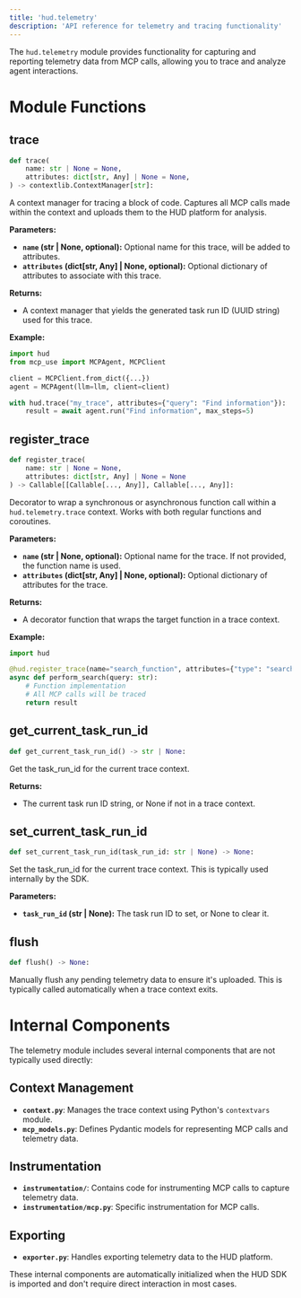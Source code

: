 ```yaml
---
title: 'hud.telemetry'
description: 'API reference for telemetry and tracing functionality'
---
```


The `hud.telemetry` module provides functionality for capturing and reporting telemetry data from MCP calls, allowing you to trace and analyze agent interactions.

# Module Functions

## trace

```python
def trace(
    name: str | None = None,
    attributes: dict[str, Any] | None = None,
) -> contextlib.ContextManager[str]:
```

A context manager for tracing a block of code. Captures all MCP calls made within the context and uploads them to the HUD platform for analysis.

**Parameters:**

- **`name` (str | None, optional):** Optional name for this trace, will be added to attributes.
- **`attributes` (dict[str, Any] | None, optional):** Optional dictionary of attributes to associate with this trace.

**Returns:**

- A context manager that yields the generated task run ID (UUID string) used for this trace.

**Example:**

```python
import hud
from mcp_use import MCPAgent, MCPClient

client = MCPClient.from_dict({...})
agent = MCPAgent(llm=llm, client=client)

with hud.trace("my_trace", attributes={"query": "Find information"}):
    result = await agent.run("Find information", max_steps=5)
```

## register_trace

```python
def register_trace(
    name: str | None = None,
    attributes: dict[str, Any] | None = None
) -> Callable[[Callable[..., Any]], Callable[..., Any]]:
```

Decorator to wrap a synchronous or asynchronous function call within a `hud.telemetry.trace` context. Works with both regular functions and coroutines.

**Parameters:**

- **`name` (str | None, optional):** Optional name for the trace. If not provided, the function name is used.
- **`attributes` (dict[str, Any] | None, optional):** Optional dictionary of attributes for the trace.

**Returns:**

- A decorator function that wraps the target function in a trace context.

**Example:**

```python
import hud

@hud.register_trace(name="search_function", attributes={"type": "search"})
async def perform_search(query: str):
    # Function implementation
    # All MCP calls will be traced
    return result
```

## get_current_task_run_id

```python
def get_current_task_run_id() -> str | None:
```

Get the task_run_id for the current trace context.

**Returns:**

- The current task run ID string, or None if not in a trace context.

## set_current_task_run_id

```python
def set_current_task_run_id(task_run_id: str | None) -> None:
```

Set the task_run_id for the current trace context. This is typically used internally by the SDK.

**Parameters:**

- **`task_run_id` (str | None):** The task run ID to set, or None to clear it.

## flush

```python
def flush() -> None:
```

Manually flush any pending telemetry data to ensure it's uploaded. This is typically called automatically when a trace context exits.

# Internal Components

The telemetry module includes several internal components that are not typically used directly:

## Context Management

- **`context.py`**: Manages the trace context using Python's `contextvars` module.
- **`mcp_models.py`**: Defines Pydantic models for representing MCP calls and telemetry data.

## Instrumentation

- **`instrumentation/`**: Contains code for instrumenting MCP calls to capture telemetry data.
- **`instrumentation/mcp.py`**: Specific instrumentation for MCP calls.

## Exporting

- **`exporter.py`**: Handles exporting telemetry data to the HUD platform.

These internal components are automatically initialized when the HUD SDK is imported and don't require direct interaction in most cases.